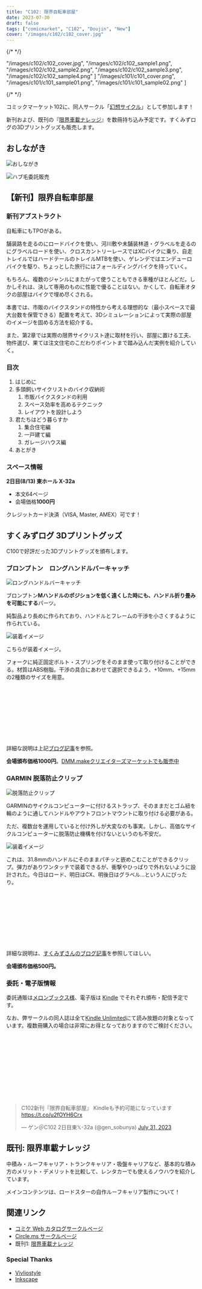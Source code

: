 ```yaml
---
title: "C102: 限界自転車部屋"
date: 2023-07-30
draft: false
tags: ["comicmarket", "C102", "Doujin", "New"]
cover: "/images/c102/c102_cover.jpg"
---
```


{/* <!-- textlint-disable --> */}

  "/images/c102/c102_cover.jpg",
  "/images/c102/c102_sample1.png",
  "/images/c102/c102_sample2.png",
  "/images/c102/c102_sample3.png",
  "/images/c102/c102_sample4.png"
]
  "/images/c101/c101_cover.png",
  "/images/c101/c101_sample01.png",
  "/images/c101/c101_sample02.png"
]

{/* <!-- textlint-enable --> */}

コミックマーケット102に、同人サークル「[幻想サイクル](https://webcatalog.circle.ms/Perma/Circle/10349446/)」として参加します！

新刊および、既刊の『[限界車載ナレッジ](/c101/)』を数冊持ち込み予定です。すくみずログの3Dプリントグッズも販売します。

## おしながき

![おしながき](/images/c102/c102_oshinagaki.png)

![ハブ毛委託販売](/images/c102/hubge-webpage.png)

## 【新刊】限界自転車部屋

<SampleSlide sampleImageUrls={samples} />

### 新刊アブストラクト

自転車にもTPOがある。

舗装路を走るのにロードバイクを使い、河川敷や未舗装林道・グラベルを走るのにグラベルロードを使い、クロスカントリーレースではXCバイクに乗り、自走トレイルではハードテールのトレイルMTBを使い、ゲレンデではエンデューロバイクを駆り、ちょっとした旅行にはフォールディングバイクを持っていく。

もちろん、複数のジャンルにまたがって使うこともできる車種がほとんどだ。しかしそれは、決して専用のものに性能で優ることはない。かくして、自転車オタクの部屋はバイクで埋め尽くされる。

本書では、市販のバイクスタンドの特性から考える理想的な（最小スペースで最大台数を保管できる）配置を考えて、3Dシミュレーションによって実際の部屋のイメージを固める方法を紹介する。

また、第2章では実際の限界サイクリスト達に取材を行い、部屋に置ける工夫、物件選び、果ては注文住宅のこだわりポイントまで踏み込んだ実例を紹介していく。

### 目次

1. はじめに
2. 多頭飼いサイクリストのバイク収納術
   1. 市販バイクスタンドの利用
   2. スペース効率を高めるテクニック
   3. レイアウトを設計しよう
3. 君たちはどう暮らすか
   1. 集合住宅編
   2. 一戸建て編
   3. ガレージハウス編
4. あとがき

### スペース情報

**2日目(8/13) 東ホール X-32a**

- 本文64ページ
- 会場価格**1000円**

クレジットカード決済（VISA, Master, AMEX）可です！

## すくみずログ 3Dプリントグッズ

C100で好評だった3Dプリントグッズを頒布します。

### ブロンプトン　ロングハンドルバーキャッチ

![ロングハンドルバーキャッチ](/images/c102/handlebar-catch.jpg)

ブロンプトン**Mハンドルのポジションを低く遠くした時にも、ハンドル折り畳みを可能にする**パーツ。

純製品より長めに作られており、ハンドルとフレームの干渉を小さくするように作られている。

![装着イメージ](/images/c102/116571_0.jpg)

こちらが装着イメージ。

フォークに純正固定ボルト・スプリングをそのまま使って取り付けることができる。材質はABS樹脂。干渉の具合にあわせて選択できるよう、+10mm、+15mmの2種類のサイズを用意。

<div class="iframely-embed">
  <div class="iframely-responsive" style="height: 140px; padding-bottom: 0;">
    <a
      href="https://skmzlog.com/brompton-long-handlebar-catch/"
      data-iframely-url="//iframely.net/IQwaJrO?card=small"
    ></a>
  </div>
</div>

詳細な説明は上記[ブログ記事](https://skmzlog.com/brompton-long-handlebar-catch/)を参照。

**会場頒布価格1000円**。[DMM.makeクリエイターズマーケットでも販売中](https://make.dmm.com/shop/236079/)

### GARMIN 脱落防止クリップ

![脱落防止クリップ](/images/c102/garmin-strap.jpg)

GARMINのサイクルコンピューターに付けるストラップ、そのままだとゴム紐を輪のように通してハンドルやアウトフロントマウントに取り付ける必要がある。

ただ、複数台を運用していると付け外しが大変なのも事実。しかし、高価なサイクルコンピューターに脱落防止機構を付けないというのも不安だ。

![装着イメージ](/images/c102/116573_0.jpg)

これは、31.8mmのハンドルにそのままパチッと嵌めこむことができるクリップ。弾力がありワンタッチで装着できるが、衝撃やひっぱりで外れないように設計された。今日はロード、明日はCX、明後日はグラベル…という人にぴったり。

<div class="iframely-embed">
  <div class="iframely-responsive" style="height: 140px; padding-bottom: 0;">
    <a
      href="https://skmzlog.com/garmin-tether-clip/"
      data-iframely-url="//iframely.net/BxrZjTl?card=small"
    ></a>
  </div>
</div>

詳細な説明は、[すくみずさんのブログ記事](https://skmzlog.com/garmin-tether-clip/)を参照してほしい。

**会場頒布価格500円。**

### 委託・電子版情報

委託通販は[メロンブックス様](https://www.melonbooks.co.jp/detail/detail.php?product_id=2027847)、電子版は [Kindle](https://amzn.to/3QfYLgP) でそれぞれ頒布・配信予定です。

なお、弊サークルの同人誌は全て[Kindle Unlimited](https://amzn.to/3GsXhaT)にて読み放題の対象となっています。複数冊購入の場合は非常にお得となっておりますのでご検討ください。

<div class="iframely-embed">
  <div class="iframely-responsive" style="height: 170px; padding-bottom: 0;">
    <a
      href="https://www.melonbooks.co.jp/detail/detail.php?product_id=2027847"
      data-iframely-url="//iframely.net/LOCtvBm"
    ></a>
  </div>
</div>

<blockquote class="twitter-tweet" data-partner="tweetdeck">
  <p lang="ja" dir="ltr">
    C102新刊『限界自転車部屋』 Kindleも予約可能になっています
    <a href="https://t.co/u2fOYH6Crx">https://t.co/u2fOYH6Crx</a>
  </p>
  &mdash; ゲン＠C102 2日目東𝕏-32a (@gen_sobunya) <a href="https://twitter.com/gen_sobunya/status/1685957302745194496?ref_src=twsrc%5Etfw">July 31, 2023</a>
</blockquote>

## 既刊: 限界車載ナレッジ

<SampleSlide sampleImageUrls={samples_c101} />

中積み・ルーフキャリア・トランクキャリア・吸盤キャリアなど、基本的な積み方のメリット・デメリットを比較して、レンタカーでも使えるノウハウを紹介しています。

メインコンテンツは、ロードスターの自作ルーフキャリア製作について！

## 関連リンク

- [コミケ Web カタログサークルページ](https://webcatalog.circle.ms/Perma/Circle/10349446/)
- [Circle.ms サークルページ](https://portal.circle.ms/Circle/Index/10349446)
- 既刊1: [限界車載ナレッジ](/c101/)

### Special Thanks

- [Vivliostyle](https://vivliostyle.org/)
- [Inkscape](https://inkscape.org/)
